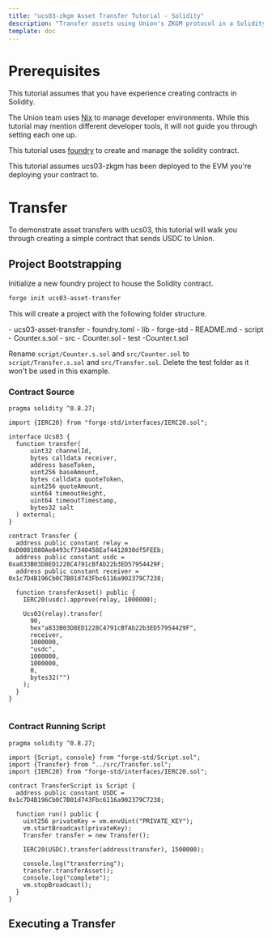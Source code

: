 ```yaml
---
title: "ucs03-zkgm Asset Transfer Tutorial - Solidity"
description: "Transfer assets using Union's ZKGM protocol in a Solidity contract"
template: doc
---
```



# Prerequisites
This tutorial assumes that you have experience creating contracts in Solidity.

The Union team uses [Nix](https://nixos.org/) to manage developer environments. While this tutorial may mention different developer tools, it will not guide you through setting each one up.

This tutorial uses [foundry](https://book.getfoundry.sh/getting-started/installation) to create and manage the solidity contract.

This tutorial assumes ucs03-zkgm has been deployed to the EVM you're deploying your contract to.

# Transfer

To demonstrate asset transfers with ucs03, this tutorial will walk you through creating a simple contract that sends USDC to Union.

## Project Bootstrapping

Initialize a new foundry project to house the Solidity contract.

```sh
forge init ucs03-asset-transfer
```

This will create a project with the following folder structure.

<FileTree>
- ucs03-asset-transfer
  - foundry.toml
  - lib
    - forge-std
  - README.md
  - script
    - Counter.s.sol
  - src
    - Counter.sol
  - test
    -Counter.t.sol
</FileTree>

Rename `script/Counter.s.sol` and `src/Counter.sol` to `script/Transfer.s.sol` and `src/Transfer.sol`. Delete the test folder as it won't be used in this example.

### Contract Source

```solidity title="src/Transfer.sol"
pragma solidity ^0.8.27;

import {IERC20} from "forge-std/interfaces/IERC20.sol";

interface Ucs03 {
  function transfer(
      uint32 channelId,
      bytes calldata receiver,
      address baseToken,
      uint256 baseAmount,
      bytes calldata quoteToken,
      uint256 quoteAmount,
      uint64 timeoutHeight,
      uint64 timeoutTimestamp,
      bytes32 salt
  ) external;
}

contract Transfer {
  address public constant relay = 0xD0081080Ae8493cf7340458Eaf4412030df5FEEb;
  address public constant usdc = 0xa833B03D8ED1228C4791cBfAb22b3ED57954429F;
  address public constant receiver = 0x1c7D4B196Cb0C7B01d743Fbc6116a902379C7238;

  function transferAsset() public {
    IERC20(usdc).approve(relay, 1000000);

    Ucs03(relay).transfer(
      90,
      hex"a833B03D8ED1228C4791cBfAb22b3ED57954429F",
      receiver,
      1000000,
      "usdc",
      1000000,
      1000000,
      0,
      bytes32("")
    );
  }
}


```

### Contract Running Script

```solidity title="script/Transfer.s.sol"
pragma solidity ^0.8.27;

import {Script, console} from "forge-std/Script.sol";
import {Transfer} from "../src/Transfer.sol";
import {IERC20} from "forge-std/interfaces/IERC20.sol";

contract TransferScript is Script {
  address public constant USDC = 0x1c7D4B196Cb0C7B01d743Fbc6116a902379C7238;

  function run() public {
    uint256 privateKey = vm.envUint("PRIVATE_KEY");
    vm.startBroadcast(privateKey);
    Transfer transfer = new Transfer();

    IERC20(USDC).transfer(address(transfer), 1500000);

    console.log("transferring");
    transfer.transferAsset();
    console.log("complete");
    vm.stopBroadcast();
  }
}
```

## Executing a Transfer
